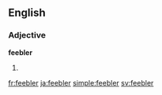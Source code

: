 ==English==

===Adjective===
'''feebler'''

# {{en-comparative of|feeble}}

[[fr:feebler]]
[[ja:feebler]]
[[simple:feebler]]
[[sv:feebler]]